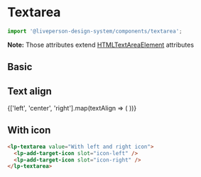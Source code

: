 



<Meta title="Components/Inputs/Textarea" component={Textarea} />

# Textarea

```jsx
import '@liveperson-design-system/components/textarea';
```

<ArgsTable of={Textarea} />

**Note:** Those attributes extend [HTMLTextAreaElement](https://www.w3schools.com/tags/tag_textarea.asp) attributes

## Basic

<Preview>
  <lp-textarea theme="light" />
</Preview>

<Preview dark>
  <lp-textarea />
</Preview>

## Text align

<Preview>
  {['left', 'center', 'right'].map(textAlign => (
    <lp-textarea key={textAlign} theme="light" textAlign={textAlign} value={textAlign} />
  ))}
</Preview>

## With icon

<WithIconStoryDescription />

<Preview>
  <lp-textarea theme="light" value="With left icon">
    <lp-add-target-icon slot="icon-left" />
  </lp-textarea>
  <lp-textarea theme="light" value="With right icon">
    <lp-add-target-icon slot="icon-right" />
  </lp-textarea>
  <lp-textarea theme="light" value="With left and right icon">
    <lp-add-target-icon slot="icon-left" />
    <lp-add-target-icon slot="icon-right" />
  </lp-textarea>
</Preview>

<Preview dark>
  <lp-textarea value="With left icon">
    <lp-add-target-icon slot="icon-left" />
  </lp-textarea>
  <lp-textarea value="With right icon">
    <lp-add-target-icon slot="icon-right" />
  </lp-textarea>
  <lp-textarea value="With left and right icon">
    <lp-add-target-icon slot="icon-left" />
    <lp-add-target-icon slot="icon-right" />
  </lp-textarea>
</Preview>

```html
<lp-textarea value="With left and right icon">
  <lp-add-target-icon slot="icon-left" />
  <lp-add-target-icon slot="icon-right" />
</lp-textarea>
```
